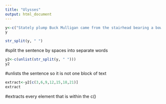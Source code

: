 ---
title: "Ulysses"
output: html_document
---

```{r}
y<-c("Stately plump Buck Mulligan came from the stairhead bearing a bowl of lather on which a mirror and a razor lay crossed")
y

str_split(y, " ") 
```
#split the sentence by spaces into separate words
```{r}
y2<-c(unlist(str_split(y, " ")))
y2
```
#unlists the sentence so it is not one block of text

```{r}
extract<-y2[c(3,6,9,12,15,18,21)]
extract
```
#extracts every element that is within the c()





 

